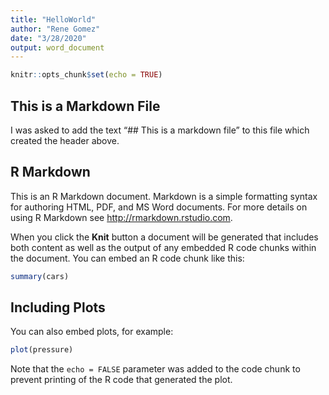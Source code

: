 ```yaml
---
title: "HelloWorld"
author: "Rene Gomez"
date: "3/28/2020"
output: word_document
---
```


```r
knitr::opts_chunk$set(echo = TRUE)
```
## This is a Markdown File
I was asked to add the text "## This is a markdown file" to this file which created the header above.

## R Markdown

This is an R Markdown document. Markdown is a simple formatting syntax for authoring HTML, PDF, and MS Word documents. For more details on using R Markdown see <http://rmarkdown.rstudio.com>.

When you click the **Knit** button a document will be generated that includes both content as well as the output of any embedded R code chunks within the document. You can embed an R code chunk like this:

```r
summary(cars)
```

## Including Plots

You can also embed plots, for example:

```r
plot(pressure)
```

Note that the `echo = FALSE` parameter was added to the code chunk to prevent printing of the R code that generated the plot.
